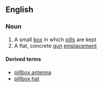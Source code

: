 ==English==

===Noun===
{{wikipedia}}
{{en-noun}}

# A small [[box]] in which [[pill]]s are kept
# A flat, concrete [[gun]] [[emplacement]]

====Derived terms====
*[[pillbox antenna]]
*[[pillbox hat]]
